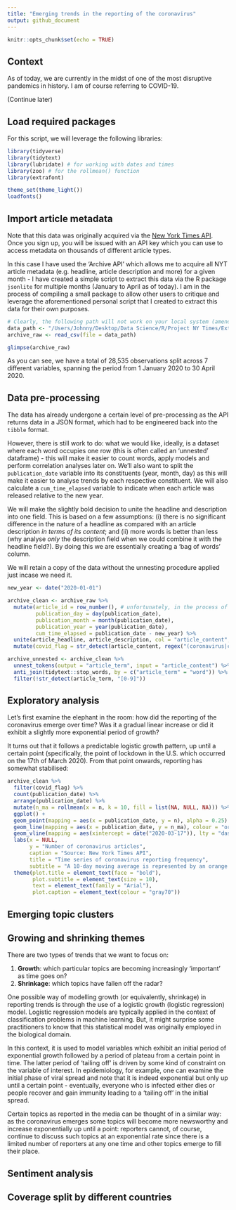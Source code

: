 ```yaml
---
title: "Emerging trends in the reporting of the coronavirus"
output: github_document
---
```


```r
knitr::opts_chunk$set(echo = TRUE)
```

## Context

As of today, we are currently in the midst of one of the most disruptive pandemics in history. I am of course referring to COVID-19.

(Continue later)

## Load required packages

For this script, we will leverage the following libraries:

```r
library(tidyverse)
library(tidytext)
library(lubridate) # for working with dates and times
library(zoo) # for the rollmean() function
library(extrafont)

theme_set(theme_light())
loadfonts()
```

## Import article metadata

Note that this data was originally acquired via the [New York Times API](https://developer.nytimes.com/apis). Once you sign up, you will be issued with an API key which you can use to access metadata on thousands of different article types.

In this case I have used the 'Archive API' which allows me to acquire all NYT article metadata (e.g. headline, article description and more) for a given month - I have created a simple script to extract this data via the R package `jsonlite` for multiple months (January to April as of today). I am in the process of compiling a small package to allow other users to critique and leverage the aforementioned personal script that I created to extract this data for their own purposes. 

```r
# Clearly, the following path will not work on your local system (amend accordingly)
data_path <- "/Users/Johnny/Desktop/Data Science/R/Project NY Times/Extractor script/article-extractions/2020_1-to-4-extract.csv"
archive_raw <- read_csv(file = data_path)

glimpse(archive_raw)
```

As you can see, we have a total of 28,535 observations split across 7 different variables, spanning the period from 1 January 2020 to 30 April 2020. 

## Data pre-processing

The data has already undergone a certain level of pre-processing as the API returns data in a JSON format, which had to be engineered back into the `tibble` format.

However, there is still work to do: what we would like, ideally, is a dataset where each word occupies one row (this is often called an 'unnested' dataframe) - this will make it easier to count words, apply models and perform correlation analyses later on. We'll also want to split the `publication_date` variable into its constituents (year, month, day) as this will make it easier to analyse trends by each respective constituent. We will also calculate a `cum_time_elapsed` variable to indicate when each article was released relative to the new year.

We will make the slightly bold decision to unite the headline and description into one field. This is based on a few assumptions: (i) there is no significant difference in the nature of a headline as compared with an article description *in terms of its content*; and (ii) more words is better than less (why analyse *only* the description field when we could combine it with the headline field?). By doing this we are essentially creating a 'bag of words' column.

We will retain a copy of the data without the unnesting procedure applied just incase we need it.

```r
new_year <- date("2020-01-01")

archive_clean <- archive_raw %>%
  mutate(article_id = row_number(), # unfortunately, in the process of calling the API I messed up my calculation of this column so I have overwritten it here
         publication_day = day(publication_date),
         publication_month = month(publication_date),
         publication_year = year(publication_date),
         cum_time_elapsed = publication_date - new_year) %>%
  unite(article_headline, article_description, col = "article_content", sep = " ---- ") %>%
  mutate(covid_flag = str_detect(article_content, regex("(coronavirus|covid)", ignore_case = T)))

archive_unnested <- archive_clean %>%
  unnest_tokens(output = "article_term", input = "article_content") %>%
  anti_join(tidytext::stop_words, by = c("article_term" = "word")) %>%
  filter(!str_detect(article_term, "[0-9]"))
```

## Exploratory analysis

Let's first examine the elephant in the room: how did the reporting of the coronavirus emerge over time? Was it a gradual linear increase or did it exhibit a slightly more exponential period of growth? 

It turns out that it follows a predictable logistic growth pattern, up until a certain point (specifically, the point of lockdown in the U.S. which occurred on the 17th of March 2020). From that point onwards, reporting has somewhat stabilised:

```r
archive_clean %>% 
  filter(covid_flag) %>% 
  count(publication_date) %>%
  arrange(publication_date) %>%
  mutate(n_ma = rollmean(x = n, k = 10, fill = list(NA, NULL, NA))) %>%
  ggplot() +
  geom_point(mapping = aes(x = publication_date, y = n), alpha = 0.25) +
  geom_line(mapping = aes(x = publication_date, y = n_ma), colour = "orange1") +
  geom_vline(mapping = aes(xintercept = date("2020-03-17")), lty = "dashed", alpha = 0.50) +
  labs(x = NULL,
       y = "Number of coronavirus articles",
       caption = "Source: New York Times API",
       title = "Time series of coronavirus reporting frequency",
       subtitle = "A 10-day moving average is represented by an orange line") +
  theme(plot.title = element_text(face = "bold"),
        plot.subtitle = element_text(size = 10),
        text = element_text(family = "Arial"),
        plot.caption = element_text(colour = "gray70"))
```

## Emerging topic clusters

## Growing and shrinking themes 

There are two types of trends that we want to focus on:

1. **Growth**: which particular topics are becoming increasingly 'important' as time goes on?
2. **Shrinkage**: which topics have fallen off the radar? 

One possible way of modelling growth (or equivalently, shrinkage) in reporting trends is through the use of a logistic growth (logistic regression) model. Logistic regression models are typically applied in the context of classification problems in machine learning. But, it might surprise some practitioners to know that this statistical model was originally employed in the biological domain.

In this context, it is used to model variables which exhibit an initial period of exponential growth followed by a period of plateau from a certain point in time. The latter period of 'tailing off' is driven by some kind of constraint on the variable of interest. In epidemiology, for example, one can examine the initial phase of viral spread and note that it is indeed exponential but only up until a certain point - eventually, everyone who is infected either dies or people recover and gain immunity leading to a 'tailing off' in the initial spread.

Certain topics as reported in the media can be thought of in a similar way: as the coronavirus emerges some topics will become more newsworthy and increase exponentially up until a point: reporters cannot, of course, continue to discuss such topics at an exponential rate since there is a limited number of reporters at any one time and other topics emerge to fill their place.

## Sentiment analysis

## Coverage split by different countries
